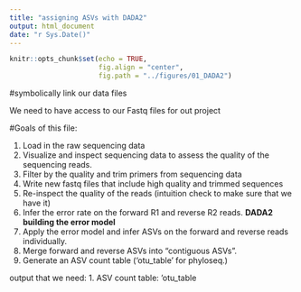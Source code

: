 ```yaml
---
title: "assigning ASVs with DADA2"
output: html_document
date: "r Sys.Date()"
---
```




```r
knitr::opts_chunk$set(echo = TRUE,
                      fig.align = "center",
                      fig.path = "../figures/01_DADA2")
```

#symbolically link our data files

We need to have access to our Fastq files for out project

#Goals of this file:

1. Load in the raw sequencing data
2. Visualize and inspect sequencing data to assess the quality of the sequencing reads.
3. Filter by the quality and trim primers from sequencing data
4. Write new fastq files that include high quality and trimmed sequences 
5. Re-inspect the quality of the reads (intuition check to make sure that we have it)
6. Infer the error rate on the forward R1 and reverse R2 reads.
**DADA2 building the error model**
7. Apply the error model and infer ASVs on the forward and reverse reads individually.
8. Merge forward and reverse ASVs into "contiguous ASVs".
9. Generate an ASV count table ('otu_table' for phyloseq.)


output that we need:
1. ASV count table: 'otu_table
